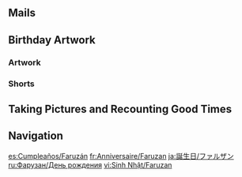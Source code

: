 {{Birthday Intro}}

==Mails==
{{Mails by Category Table|Faruzan Birthday Mails|noheader=1}}

==Birthday Artwork==
===Artwork===
{{Artwork by Category Table
|Character Birthday Artwork
|category = Faruzan Birthday Artwork
|header = Faruzan's Birthday Artwork
}}

===Shorts===
{{Artwork by Category Table
|Character Shorts
|category = Faruzan Birthday Artwork
|header = Faruzan's Birthday Shorts
}}

==Taking Pictures and Recounting Good Times==
{{Transclude|Taking Pictures and Recounting Good Times/Faruzan|Stories|main=1|top=1}}

==Navigation==
{{Character Navbox|Birthday}}

[[es:Cumpleaños/Faruzán]]
[[fr:Anniversaire/Faruzan]]
[[ja:誕生日/ファルザン]]
[[ru:Фарузан/День рождения]]
[[vi:Sinh Nhật/Faruzan]]